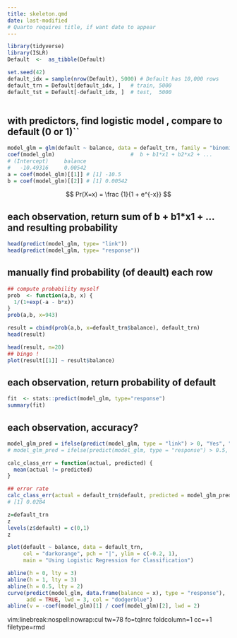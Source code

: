 ```yaml
---
title: skeleton.qmd
date: last-modified
# Quarto requires title, if want date to appear
---
```


```r
library(tidyverse)
library(ISLR)
Default  <-  as_tibble(Default)
```

```r

set.seed(42)
default_idx = sample(nrow(Default), 5000) # Default has 10,000 rows  
default_trn = Default[default_idx, ]   # train, 5000
default_tst = Default[-default_idx, ]  # test,  5000
 
```

## with predictors, find logistic model , compare to default (0 or 1)``
```r
model_glm = glm(default ~ balance, data = default_trn, family = "binomial")
coef(model_glm)                        #  b + b1*x1 + b2*x2 + ... 
# (Intercept)     balance 
#   -10.49316     0.00542 
a = coef(model_glm)[[1]] # [1] -10.5
b = coef(model_glm)[[2]] # [1] 0.00542
```


$$
Pr(X=x)  = \frac {1}{1 + e^{-x}}
$$

## each observation, return sum of b + b1*x1 + ... and resulting probability
```r
head(predict(model_glm, type= "link"))
head(predict(model_glm, type= "response"))
```

## manually find probability (of deault) each row
```r

## compute probability myself
prob  <- function(a,b, x) {
  1/(1+exp(-a - b*x))
}
prob(a,b, x=943)

result = cbind(prob(a,b, x=default_trn$balance), default_trn)
head(result)

head(result, n=20)
## bingo !
plot(result[[1]] ~ result$balance)
```

## each observation, return probability of default
```r
fit  <- stats::predict(model_glm, type="response")
summary(fit)
```

## each observation, accuracy?
```r
model_glm_pred = ifelse(predict(model_glm, type = "link") > 0, "Yes", "No")
# model_glm_pred = ifelse(predict(model_glm, type = "response") > 0.5, "Yes", "No")
```

```r
calc_class_err = function(actual, predicted) {
  mean(actual != predicted)
}

## error rate
calc_class_err(actual = default_trn$default, predicted = model_glm_pred)
# [1] 0.0284

```

```r
z=default_trn
z
levels(z$default) = c(0,1)
z

plot(default ~ balance, data = default_trn,
     col = "darkorange", pch = "|", ylim = c(-0.2, 1),
     main = "Using Logistic Regression for Classification")

abline(h = 0, lty = 3)
abline(h = 1, lty = 3)
abline(h = 0.5, lty = 2)
curve(predict(model_glm, data.frame(balance = x), type = "response"), 
      add = TRUE, lwd = 3, col = "dodgerblue")
abline(v = -coef(model_glm)[1] / coef(model_glm)[2], lwd = 2)
```






vim:linebreak:nospell:nowrap:cul tw=78 fo=tqlnrc foldcolumn=1 cc=+1
filetype=rmd
